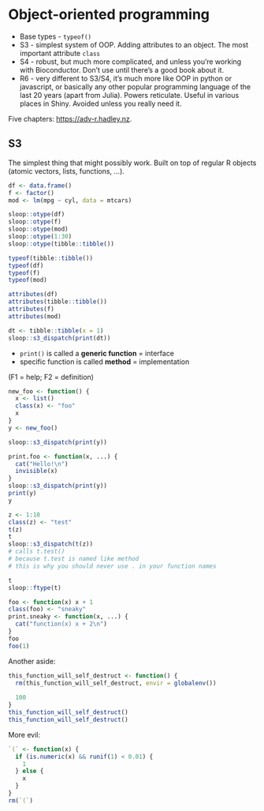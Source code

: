 # Object-oriented programming

* Base types - `typeof()`
* S3 - simplest system of OOP. Adding attributes to an object.
  The most important attribute `class`
* S4 - robust, but much more complicated, and unless you're working with Bioconductor. Don't use until there's a good book about it.
* R6 - very different to S3/S4, it's much more like OOP in python or javascript, or basically any other popular programming language of the last 20 years (apart from Julia). Powers reticulate. Useful in various places in Shiny. Avoided unless you really need it.

Five chapters: <https://adv-r.hadley.nz>.

## S3

The simplest thing that might possibly work. Built on top of regular R objects (atomic vectors, lists, functions, ...).

```r
df <- data.frame()
f <- factor()
mod <- lm(mpg ~ cyl, data = mtcars)

sloop::otype(df)
sloop::otype(f)
sloop::otype(mod)
sloop::otype(1:30)
sloop::otype(tibble::tibble())

typeof(tibble::tibble())
typeof(df)
typeof(f)
typeof(mod)

attributes(df)
attributes(tibble::tibble())
attributes(f)
attributes(mod)
```

```r
dt <- tibble::tibble(x = 1)
sloop::s3_dispatch(print(dt))
```

* `print()` is called a **generic function** = interface
* specific function is called **method** = implementation

(F1 = help; F2 = definition)

```r
new_foo <- function() {
  x <- list()
  class(x) <- "foo"
  x
}
y <- new_foo()

sloop::s3_dispatch(print(y))

print.foo <- function(x, ...) {
  cat("Hello!\n")
  invisible(x)
}
sloop::s3_dispatch(print(y))
print(y)
y

z <- 1:10
class(z) <- "test"
t(z)
t
sloop::s3_dispatch(t(z))
# calls t.test() 
# because t.test is named like method
# this is why you should never use . in your function names

t
sloop::ftype(t)
```

```r
foo <- function(x) x + 1
class(foo) <- "sneaky"
print.sneaky <- function(x, ...) {
  cat("function(x) x + 2\n")
}
foo
foo(1)
```

Another aside:

```r
this_function_will_self_destruct <- function() {
  rm(this_function_will_self_destruct, envir = globalenv())
  
  100
}
this_function_will_self_destruct()
this_function_will_self_destruct()
```

More evil:

```r
`(` <- function(x) {
  if (is.numeric(x) && runif(1) < 0.01) {
    1
  } else {
    x
  }
}
rm(`(`)
```

